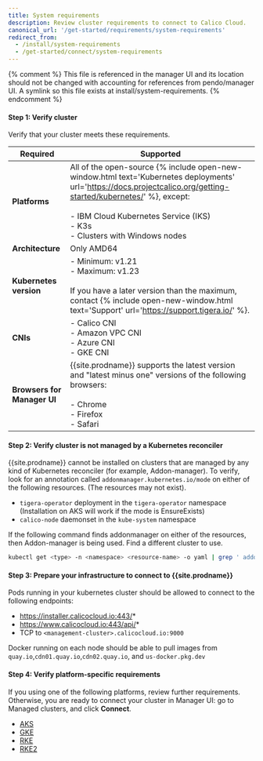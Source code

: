 ```yaml
---
title: System requirements
description: Review cluster requirements to connect to Calico Cloud.
canonical_url: '/get-started/requirements/system-requirements'
redirect_from:
  - /install/system-requirements
  - /get-started/connect/system-requirements
---
```


{% comment %}
This file is referenced in the manager UI and its location should not be changed with accounting for references
from pendo/manager UI. A symlink so this file exists at install/system-requirements.
{% endcomment %}  

#### Step 1: Verify cluster

Verify that your cluster meets these requirements. 

| Required                    | Supported                                                    |
| --------------------------- | ------------------------------------------------------------ |
| **Platforms**               | All of the open-source {% include open-new-window.html text='Kubernetes deployments' url='https://docs.projectcalico.org/getting-started/kubernetes/' %}, except: <br/><br/>- IBM Cloud Kubernetes Service (IKS)<br/>- K3s  <br />- Clusters with Windows nodes |
| **Architecture**            | Only AMD64                                                   |
| **Kubernetes version**      | - Minimum: v1.21<br/>- Maximum: v1.23<br /><br />If you have a later version than the maximum, contact {% include open-new-window.html text='Support' url='https://support.tigera.io/' %}. |
| **CNIs**                     | - Calico CNI<br/>- Amazon VPC CNI<br/>- Azure CNI<br/>- GKE CNI |
| **Browsers for Manager UI** | {{site.prodname}} supports the latest version and "latest minus one" versions of the following browsers:<br/><br/>- Chrome<br/>- Firefox<br/>- Safari |


#### Step 2: Verify cluster is not managed by a Kubernetes reconciler

{{site.prodname}} cannot be installed on clusters that are managed by any kind of Kubernetes reconciler (for example, Addon-manager). To verify, look for an annotation called `addonmanager.kubernetes.io/mode` on either of the following resources. (The resources may not exist).

- `tigera-operator` deployment in the `tigera-operator` namespace (Installation on AKS will work if the mode is EnsureExists)
- `calico-node` daemonset in the `kube-system` namespace

If the following command finds addonmanager on either of the resources, then Addon-manager is being used. Find a different cluster to use. 

```bash
kubectl get <type> -n <namespace> <resource-name> -o yaml | grep ' addonmanager.kubernetes.io/mode:'
```

#### Step 3: Prepare your infrastructure to connect to {{site.prodname}}

Pods running in your kubernetes cluster should be allowed to connect to the following endpoints:

- https://installer.calicocloud.io:443/*
- https://www.calicocloud.io:443/api/*
- TCP to `<management-cluster>.calicocloud.io:9000`

Docker running on each node should be able to pull images from `quay.io`,`cdn01.quay.io`,`cdn02.quay.io`, and `us-docker.pkg.dev`

#### Step 4: Verify platform-specific requirements

If you using one of the following platforms, review further requirements. Otherwise, you are ready to connect your cluster in Manager UI: go to Managed clusters, and click **Connect**. 

- [AKS]({{site.baseurl}}/get-started/requirements/aks)
- [GKE]({{site.baseurl}}/get-started/requirements/gke)
- [RKE]({{site.baseurl}}/get-started/requirements/rke)
- [RKE2]({{site.baseurl}}/get-started/requirements/rke2)
